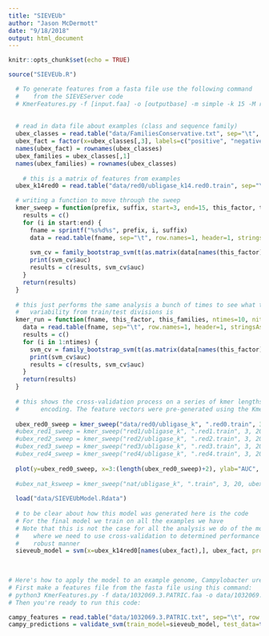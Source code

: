 ```yaml
---
title: "SIEVEUb"
author: "Jason McDermott"
date: "9/18/2018"
output: html_document
---
```


```r
knitr::opts_chunk$set(echo = TRUE)

source("SIEVEUb.R")
```

```r

  # To generate features from a fasta file use the following command
  #    from the SIEVEServer code
  # KmerFeatures.py -f [input.faa] -o [outputbase] -m simple -k 15 -M reduced_alphabet_0
  
  
  # read in data file about examples (class and sequence family)
  ubex_classes = read.table("data/FamiliesConservative.txt", sep="\t", header=1, row.names=1)
  ubex_fact = factor(x=ubex_classes[,3], labels=c("positive", "negative"))
  names(ubex_fact) = rownames(ubex_classes)
  ubex_families = ubex_classes[,1]
  names(ubex_families) = rownames(ubex_classes)
  
    # this is a matrix of features from examples
  ubex_k14red0 = read.table("data/red0/ubligase_k14.red0.train", sep="\t", row.names=1, header=1, stringsAsFactors=F)

```

  
``` r
  # writing a function to move through the sweep
  kmer_sweep = function(prefix, suffix, start=3, end=15, this_factor, this_families, niter=100) {
    results = c()
    for (i in start:end) {
      fname = sprintf("%s%d%s", prefix, i, suffix)
      data = read.table(fname, sep="\t", row.names=1, header=1, stringsAsFactors = F)
      
      svm_cv = family_bootstrap_svm(t(as.matrix(data[names(this_factor),])), this_factor, this_families, niter=niter)
      print(svm_cv$auc)
      results = c(results, svm_cv$auc)
    }
    return(results)
  }
  
  # this just performs the same analysis a bunch of times to see what the
  #   variability from train/test divisions is
  kmer_run = function(fname, this_factor, this_families, ntimes=10, niter=100) {
    data = read.table(fname, sep="\t", row.names=1, header=1, stringsAsFactors = F)
    results = c()
    for (i in 1:ntimes) {
      svm_cv = family_bootstrap_svm(t(as.matrix(data[names(this_factor),])), this_factor, this_families, niter=niter)
      print(svm_cv$auc)
      results = c(results, svm_cv$auc)
    }
    return(results)
  }
  
  # this shows the cross-validation process on a series of kmer lengths using the simple hydrophobic/hydrophilic
  #      encoding. The feature vectors were pre-generated using the KmerFeatures.py code (see above)
  
  ubex_red0_sweep = kmer_sweep("data/red0/ubligase_k", ".red0.train", 3, 20, ubex_fact, ubex_families, 100)
  #ubex_red1_sweep = kmer_sweep("red1/ubligase_k", ".red1.train", 3, 20, ubex_fact, ubex_families, 100)
  #ubex_red2_sweep = kmer_sweep("red2/ubligase_k", ".red2.train", 3, 20, ubex_fact, ubex_families, 100)
  #ubex_red3_sweep = kmer_sweep("red3/ubligase_k", ".red3.train", 3, 20, ubex_fact, ubex_families, 100)
  #ubex_red4_sweep = kmer_sweep("red4/ubligase_k", ".red4.train", 3, 20, ubex_fact, ubex_families, 100)
  
  plot(y=ubex_red0_sweep, x=3:(length(ubex_red0_sweep)+2), ylab="AUC", xlab="kmer length", type="l", ylim=c(0.5,1))
  
  #ubex_nat_ksweep = kmer_sweep("nat/ubligase_k", ".train", 3, 20, ubex_fact, ubex_families, 100)
  
  load("data/SIEVEUbModel.Rdata")
  
  # to be clear about how this model was generated here is the code
  # For the final model we train on all the examples we have
  # Note that this is not the case for all the analysis we do of the model
  #    where we need to use cross-validation to determined performance in a
  #    robust manner
  sieveub_model = svm(x=ubex_k14red0[names(ubex_fact),], ubex_fact, probability=T)
  
  
```

``` r

# Here's how to apply the model to an example genome, Campylobacter ureolyticus, from PATRIC
# First make a features file from the fasta file using this command:
# python3 KmerFeatures.py -f data/1032069.3.PATRIC.faa -o data/1032069.3.PATRIC -m simple -k 14 -M reduced_alphabet_0 -R 9 -F data/ModelFeatureIndex.txt
# Then you're ready to run this code:

campy_features = read.table("data/1032069.3.PATRIC.txt", sep="\t", row.names=1, header=1, stringsAsFactors=F)
campy_predictions = validate_svm(train_model=sieveub_model, test_data=t(campy_features))

```
